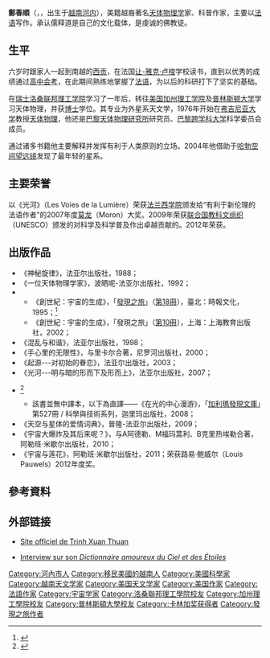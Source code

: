 {{noteTA
|1=zh-hant:伽利瑪; zh-tw:加利瑪; zh-hans:迦里玛; zh-cn:伽利玛;
}}

{{Infobox scientist
|name              = 郑春顺<br/><small>{{lang|vi|Trịnh Xuân Thuận}}</small>
|image             = Trinh Xuan Thuan (2015).jpg 
|image_size        =
|caption           = 
|birth_date        = {{Birth date and age|1948|8|20|mf=y}}<ref name ="CV"/>
|birth_place       = {{flag|North Vietnam|1945}}[[河內|河內]]
|birth_name        = {{lang|vi|Trịnh Xuân Thuận}}
|death_date        = 
|death_place       = 
|residence         = 
|citizenship       = 
|nationality       = {{US}}
|ethnicity         = 
|field             = [[天體物理學|天體物理學]]
|work_institutions = [[維珍尼亞大學|維珍尼亞大學]]
|alma_mater        = [[加州理工學院|加州理工學院]]（B.S.）<br>[[普林斯頓大學|普林斯頓大學]]（Ph.D.）<ref name="CV">{{cite web |url=http://www.trinhxuanthuan.com/articles/vitathuan1.pdf |format=PDF |title=VITA TRINH XUAN THUAN |publisher=Trinh Xuan Thuan |accessdate=2013-10-25 |archive-date=2009-08-16 |archive-url=https://web.archive.org/web/20090816070603/http://www.trinhxuanthuan.com/articles/vitathuan1.pdf |dead-url=yes }}</ref>
|doctoral_advisor  = [[萊曼·史匹哲|萊曼·史匹哲]]<ref name ="CV"/>
|doctoral_students = 
|known_for         = 研究[[星系|星系]]的形成<br>暢銷作家<ref name ="CV"/>
|author_abbrev_bot = 
|author_abbrev_zoo = 
|influences        = 
|influenced        = 
|prizes            = {{tsl|en|Kalinga Prize|卡林加獎}}（2009）<br>{{tsl|fr|Prix mondial Cino Del Duca|奇诺·德尔·杜卡世界奖}}（2012）
|religion          = [[佛教|佛教]]
|footnotes         = 
|signature         =
|spouse            = 
}}
'''鄭春順'''（{{lang-vi|Trịnh Xuân Thuận}}，{{bd|1948年|8月20日||catIdx=Trinh, Xuan Thuan}}，出生于[[越南|越南]][[河内|河内]]），美籍越裔著名[[天体物理学|天体物理学]]家、科普作家，主要以[[法语|法语]]写作。承认儒释道是自己的文化载体，是虔诚的佛教徒。

==生平==
六岁时跟家人一起到南越的[[胡志明市|西贡]]，在法国[[让-雅克·卢梭|让-雅克·卢梭]]学校读书，直到以优秀的成绩通过[[高中会考|高中会考]]，在此期间熟练地掌握了[[法语|法语]]，为以后的科研打下了坚实的基础。

在[[瑞士|瑞士]][[洛桑联邦理工学院|洛桑联邦理工学院]]学习了一年后，转往[[美国|美国]][[加州理工学院|加州理工学院]]及[[普林斯顿大学|普林斯顿大学]]学习天体物理，并获[[博士|博士]]学位。其专业为外星系天文学，1976年开始在[[弗吉尼亚大学|弗吉尼亚大学]]教授[[天体物理|天体物理]]，他还是[[巴黎天体物理研究所|巴黎天体物理研究所]]研究员、[[巴黎跨学科大学|巴黎跨学科大学]]科学委员会成员。

通过诸多书籍他主要解释并发挥有利于人类原则的立场。2004年他借助于[[哈勃空间望远镜|哈勃空间望远镜]]发现了最年轻的星系{{Link-en|I Zwicky 18|I Zwicky 18}}。

==主要荣誉==
以《光河》（Les Voies de la Lumière）荣获[[法兰西学院|法兰西学院]]颁发给“有利于新伦理的法语作者”的2007年度[[莫龙奖|莫龙]]（Moron）大奖。2009年荣获[[联合国教科文组织|联合国教科文组织]]（UNESCO）颁发的对科学及科学普及作出卓越贡献的{{Link-en|卡林加奖|Kalinga Prize}}。2012年荣获{{Link-en|西诺·德爾·杜卡世界獎|Prix mondial Cino Del Duca}}。

==出版作品==
*《神秘旋律》，法亚尔出版社，1988；
*《一位天体物理学家》，波晒呢-法亚尔出版社，1992；
* {{lang|fr|''Le destin de l'univers : Le big bang, et après'', coll. « Découvertes Gallimard » (nº 151), série Sciences et techniques. Paris, Gallimard, 1992;}}
**《創世紀：宇宙的生成》，「[[發現之旅叢書|發現之旅]]」（[[發現之旅叢書書目列表|第18冊]]），臺北：時報文化，1995；<ref>{{cite web |url=http://www.readingtimes.com.tw/ReadingTimes/ProductPage.aspx?gp=productdetail&cid=mcgb(SellItems)&id=XB0018 |title=創世紀(XB0018)──宇宙的生成 |publisher=[[時報文化|時報文化]] |website=readingtimes.com.tw |accessdate=2017-04-10 |archive-date=2017-04-10 |archive-url=https://web.archive.org/web/20170410214318/http://www.readingtimes.com.tw/ReadingTimes/ProductPage.aspx?gp=productdetail&cid=mcgb(SellItems)&id=XB0018 |dead-url=no }}</ref>
**《創世紀：宇宙的生成》，「發現之旅」（[[發現之旅叢書簡化字版書目列表|第10冊]]），上海：上海教育出版社，2002；
*《混乱与和谐》，法亚尔出版社，1998；
*《手心里的无限性》，与里卡尔合著，尼罗河出版社，2000；
*《起源---对初始的眷恋》，法亚尔出版社，2003；
*《光河---明与暗的形而下及形而上》，法亚尔出版社，2007；
* {{lang|fr|''Voyage au cœur de la lumière'', coll. « Découvertes Gallimard » (nº 527), série Sciences et techniques. Paris, Gallimard, 2008;}}<ref>{{Cite web |url=http://www.gallimard.fr/Catalogue/GALLIMARD/Decouvertes-Gallimard/Decouvertes-Gallimard/Sciences-et-techniques/Voyage-au-coeur-de-la-lumiere |title=''Voyage au cœur de la lumière'', collection Découvertes Gallimard (n° 527) |publisher=[[加利瑪出版社|加利瑪出版社]] |website=gallimard.fr |accessdate=2017-11-04 |language=fr |archive-date=2017-11-07 |archive-url=https://web.archive.org/web/20171107024010/http://www.gallimard.fr/Catalogue/GALLIMARD/Decouvertes-Gallimard/Decouvertes-Gallimard/Sciences-et-techniques/Voyage-au-coeur-de-la-lumiere |dead-url=no }}</ref>
** 該書並無中譯本，以下為直譯——《在光的中心漫游》，「[[發現之旅叢書|加利瑪發現文庫]]」第527冊 / 科學與技術系列，迦里玛出版社，2008；
*《天空与星体的爱情词典》，普隆-法亚尔出版社，2009；
*《宇宙大爆炸及其后来呢？》，与A阿德勒、M福玛蒿利、B克里热埃勒合著，阿勒班·米歇尔出版社，2010；
*《宇宙与莲花》，阿勒班·米歇尔出版社，2011；荣获路易·鲍威尔（Louis Pauwels）2012年度奖。

==參考資料==
{{reflist}}

==外部链接==
* {{fr}} {{en}} [http://trinhxuanthuan.com Site officiel de Trinh Xuan Thuan] {{Wayback|url=http://trinhxuanthuan.com/ |date=20180508114002 }}
* {{fr}} [http://www.affuteur-idees.fr/Site/suite.php?art=141 Interview sur son ''Dictionnaire amoureux du Ciel et des Étoiles'']{{dead link|date=2018年1月 |bot=InternetArchiveBot |fix-attempted=yes }}

{{Authority control}}
{{DEFAULTSORT:Thuan, Trinh Xuan}}
[[Category:河內市人|Category:河內市人]]
[[Category:移民美國的越南人|Category:移民美國的越南人]]
[[Category:美國科學家|Category:美國科學家]]
[[Category:越南天文学家|Category:越南天文学家]]
[[Category:美国天文学家|Category:美国天文学家]]
[[Category:美国作家|Category:美国作家]]
[[Category:法語作家|Category:法語作家]]
[[Category:宇宙学家|Category:宇宙学家]]
[[Category:洛桑聯邦理工學院校友|Category:洛桑聯邦理工學院校友]]
[[Category:加州理工學院校友|Category:加州理工學院校友]]
[[Category:普林斯頓大學校友|Category:普林斯頓大學校友]]
[[Category:卡林加奖获得者|Category:卡林加奖获得者]]
[[Category:發現之旅作者|Category:發現之旅作者]]
<!--
[[Category:國際科學與宗教學會成員|Category:國際科學與宗教學會成員]]
[[Category:Kalinga_Prize_recipients|Category:Kalinga Prize recipients]]
[[Category:Prix_mondial_Cino_Del_Duca_winners|Category:Prix mondial Cino Del Duca winners]]
/-->